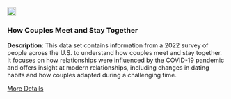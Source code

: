 <div class="grid-item" data-featured="false" data-tags="r">
  <img src="/website_files/img/dataset.png" width="20px" height="20px">
  <h3>How Couples Meet and Stay Together</h3>
  <p>
<strong>Description</strong>: This data set contains information from a 2022 survey of people across the U.S. to understand how couples meet and stay together. It focuses on how relationships were influenced by the COVID-19 pandemic and offers insight at modern relationships, including changes in dating habits and how couples adapted during a challenging time.
</p>
  <a href="https://diverse-data-hub.github.io/website_files/description_pages/hcmst.html" class="btn btn-outline-dark">More Details</a>
</div>